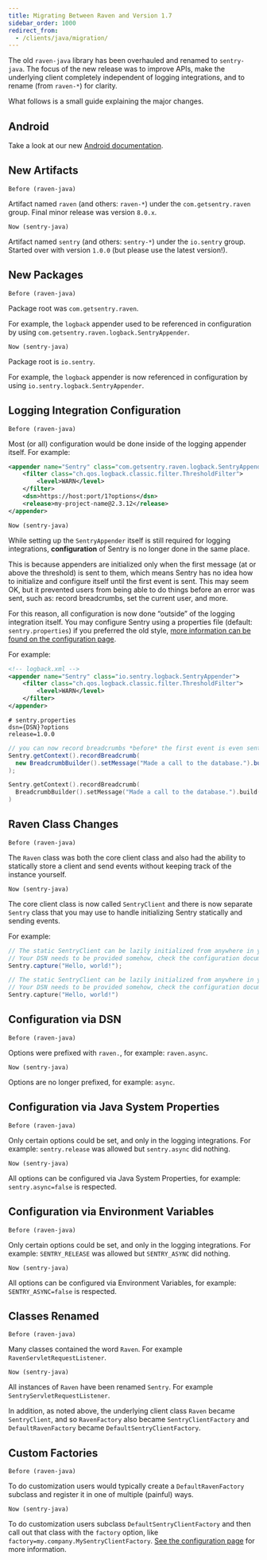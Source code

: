 ```yaml
---
title: Migrating Between Raven and Version 1.7
sidebar_order: 1000
redirect_from:
  - /clients/java/migration/
---
```


The old `raven-java` library has been overhauled and renamed to `sentry-java`. The focus of the new release was to improve APIs, make the underlying client completely independent of logging integrations, and to rename (from `raven-*`) for clarity.

What follows is a small guide explaining the major changes.

## Android

Take a look at our new [ Android documentation](/platforms/android/).

## New Artifacts

`Before (raven-java)`

Artifact named `raven` (and others: `raven-*`) under the `com.getsentry.raven` group. Final minor release was version `8.0.x`.

`Now (sentry-java)`

Artifact named `sentry` (and others: `sentry-*`) under the `io.sentry` group. Started over with version `1.0.0` (but please use the latest version!).

## New Packages

`Before (raven-java)`

Package root was `com.getsentry.raven`.

For example, the `logback` appender used to be referenced in configuration by using `com.getsentry.raven.logback.SentryAppender`.

`Now (sentry-java)`

Package root is `io.sentry`.

For example, the `logback` appender is now referenced in configuration by using `io.sentry.logback.SentryAppender`.

## Logging Integration Configuration

`Before (raven-java)`

Most (or all) configuration would be done inside of the logging appender itself. For example:

```xml
<appender name="Sentry" class="com.getsentry.raven.logback.SentryAppender">
    <filter class="ch.qos.logback.classic.filter.ThresholdFilter">
        <level>WARN</level>
    </filter>
    <dsn>https://host:port/1?options</dsn>
    <release>my-project-name@2.3.12</release>
</appender>
```

`Now (sentry-java)`

While setting up the `SentryAppender` itself is still required for logging integrations, **configuration** of Sentry is no longer done in the same place.

This is because appenders are initialized only when the first message (at or above the threshold) is sent to them, which means Sentry has no idea how to initialize and configure itself until the first event is sent. This may seem OK, but it prevented users from being able to do things before an error was sent, such as: record breadcrumbs, set the current user, and more.

For this reason, all configuration is now done “outside” of the logging integration itself. You may configure Sentry using a properties file (default: `sentry.properties`) if you preferred the old style, [more information can be found on the configuration page](/platforms/java/configuration/#configuration-methods).

For example:

```xml
<!-- logback.xml -->
<appender name="Sentry" class="io.sentry.logback.SentryAppender">
    <filter class="ch.qos.logback.classic.filter.ThresholdFilter">
        <level>WARN</level>
    </filter>
</appender>
```

```properties
# sentry.properties
dsn={DSN}?options
release=1.0.0
```

```java
// you can now record breadcrumbs *before* the first event is even sent
Sentry.getContext().recordBreadcrumb(
  new BreadcrumbBuilder().setMessage("Made a call to the database.").build()
);
```

```kotlin
Sentry.getContext().recordBreadcrumb(
  BreadcrumbBuilder().setMessage("Made a call to the database.").build()
)
```

## Raven Class Changes

`Before (raven-java)`

The `Raven` class was both the core client class and also had the ability to statically store a client and send events without keeping track of the instance yourself.

`Now (sentry-java)`

The core client class is now called `SentryClient` and there is now separate `Sentry` class that you may use to handle initializing Sentry statically and sending events.

For example:

```java
// The static SentryClient can be lazily initialized from anywhere in your application.
// Your DSN needs to be provided somehow, check the configuration documentation!
Sentry.capture("Hello, world!");
```

```kotlin
// The static SentryClient can be lazily initialized from anywhere in your application.
// Your DSN needs to be provided somehow, check the configuration documentation!
Sentry.capture("Hello, world!")
```

## Configuration via DSN

`Before (raven-java)`

Options were prefixed with `raven.`, for example: `raven.async`.

`Now (sentry-java)`

Options are no longer prefixed, for example: `async`.

## Configuration via Java System Properties

`Before (raven-java)`

Only certain options could be set, and only in the logging integrations. For example: `sentry.release` was allowed but `sentry.async` did nothing.

`Now (sentry-java)`

All options can be configured via Java System Properties, for example: `sentry.async=false` is respected.

## Configuration via Environment Variables

`Before (raven-java)`

Only certain options could be set, and only in the logging integrations. For example: `SENTRY_RELEASE` was allowed but `SENTRY_ASYNC` did nothing.

`Now (sentry-java)`

All options can be configured via Environment Variables, for example: `SENTRY_ASYNC=false` is respected.

## Classes Renamed

`Before (raven-java)`

Many classes contained the word `Raven`. For example `RavenServletRequestListener`.

`Now (sentry-java)`

All instances of `Raven` have been renamed `Sentry`. For example `SentryServletRequestListener`.

In addition, as noted above, the underlying client class `Raven` became `SentryClient`, and so `RavenFactory` also became `SentryClientFactory` and `DefaultRavenFactory` became `DefaultSentryClientFactory`.

## Custom Factories

`Before (raven-java)`

To do customization users would typically create a `DefaultRavenFactory` subclass and register it in one of multiple (painful) ways.

`Now (sentry-java)`

To do customization users subclass `DefaultSentryClientFactory` and then call out that class with the `factory` option, like `factory=my.company.MySentryClientFactory`. [See the configuration page](/platforms/java/configuration/) for more information.
